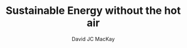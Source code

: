 ---
updated: 2021-09-15
title: 'Sustainable Energy without the hot air'
author: 'David JC MacKay'
published: true
cover: './hotair.png'
type: ['antibook']
url: 'https://www.withouthotair.com/'
---